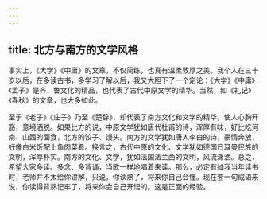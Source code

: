```yaml
---
---
---
```

title: 北方与南方的文学风格
---




事实上，《大学》《中庸》的文章，不仅简练，也真有温柔敦厚之美。我个人在三十岁以后，在多读古书，多学习了解以后，我又大胆下了一个定论：《大学》《中庸》《孟子》是齐、鲁文化的精品，也代表了古代中原文学的精华。当然，如《礼记》《春秋》的文章，也大多如此。

至于《老子》《庄子》乃至《楚辞》，却代表了南方文化和文学的精华，使人心胸开豁，意境洒脱。如果比方的说，中原文学犹如唐代杜甫的诗，浑厚有味，好比吃河南、山西的面食，北方的饺子、馒头。南方的文学犹如唐人李白的诗，豪情奔放，好像白米饭配上鱼肉菜肴。换言之，古代中原的文化、文学犹如德国日耳曼民族的文明，浑厚朴实。南方的文化、文学，犹如法国法兰西的文明，风流潇洒。总之，希望大家多读、多念、多背诵，当歌一样地唱着来读。那么，必定有如我当年读书时，老师并不太给你讲解，只说，你读熟了，将来你自己会懂。现在套一句成语来说，你读得背熟记牢了，将来你会自己开悟的。这是正面的经验。